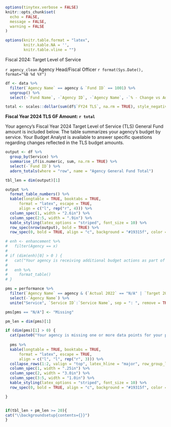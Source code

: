 ```r
options(tinytex.verbose = FALSE)
knitr::opts_chunk$set(
  echo = FALSE,
  message = FALSE,
  warning = FALSE
)

options(knitr.table.format = "latex",
        knitr.kable.NA = '',
        knitr.table.vline = "")

```

\hfill \break

\hfill \break

\hfill Fiscal 2024: Target Level of Service \hfill \hfill \hfill \break

`r agency_clean` Agency Head/Fiscal Officer \hfill \hfill `r format(Sys.Date(), format="%B %d %Y")`

```r

df <- data %>%
  filter(`Agency Name` == agency & `Fund ID` == 1001) %>%
  ungroup() %>%
  select(-`Fund Name`, -`Agency ID`, -`Agency Name`, -`% - Change vs Adopted`, -`$ - Change vs Adopted`)

total <- scales::dollar(sum(df$`FY24 TLS`, na.rm = TRUE), style_negative = "parens")

```


**Fiscal Year 2024 TLS GF Amount: `r total `**

Your agency’s Fiscal Year 2024 Target Level of Service (TLS) General Fund amount is included below. The table summarizes your agency’s budget by service. Your Budget Analyst is available to answer specific questions regarding changes reflected in the TLS budget amounts.

```r

output <- df %>%
  group_by(Service) %>%
  summarise_if(is.numeric, sum, na.rm = TRUE) %>%
  select(-`Fund ID`) %>%
  adorn_totals(where = "row", name = "Agency General Fund Total")

tbl_len = dim(output)[1]

output %>%
  format_table_numbers() %>%
  kable(longtable = TRUE, booktabs = TRUE,
      format = "latex", escape = TRUE,
      align = c("l", rep("r", 4))) %>%
  column_spec(1, width = "2.6in") %>%
  column_spec(2:5, width = ".9in") %>%
  kable_styling(latex_options = "striped", font_size = 10) %>%
  row_spec(nrow(output), bold = TRUE) %>%
  row_spec(0, bold = TRUE, align = "c", background = "#19315f", color = "white")

```

```r

# enh <- enhancement %>%
#   filter(Agency == x)
# 
# if (dim(enh)[0] > 0 ) {
#   cat("Your agency is receiving additional budget actions as part of the Financial Recommendation.")
#   
#   enh %>%
#     format_table()
# }

```

```r

pms = performance %>%
  filter(`Agency Name` == agency & (`Actual 2022` == "N/A" | `Target 2024` == "N/A")) %>%
  select(-`Agency Name`) %>%
  unite("Service", `Service ID`:`Service Name`, sep = ": ", remove = TRUE)

pms[pms == "N/A"] <- "Missing"

pm_len = dim(pms)[1]

if (dim(pms)[1] > 0) {
  cat(paste0("Your agency is missing one or more data points for your performance data as of Tuesday, March 14, 2023. The table below summarizes missing data that needs to be updated in Scorecard by March 31, 2023."))
  
  pms %>%
  kable(longtable = TRUE, booktabs = TRUE,
      format = "latex", escape = TRUE,
      align = c("l", "l", rep("r", 3))) %>%
  collapse_rows(1:2, valign = "top", latex_hline = "major", row_group_label_position = "stack") %>%
  column_spec(1, width = ".25in") %>%
  column_spec(2, width = "3.0in") %>%
  column_spec(3:5, width = "1.0in") %>%
  kable_styling(latex_options = "striped", font_size = 10) %>%
  row_spec(0, bold = TRUE, align = "c", background = "#19315f", color = "white")

}



```

```r
if(tbl_len + pm_len >= 20){
cat("\\backgroundsetup{contents={}}")
}
```